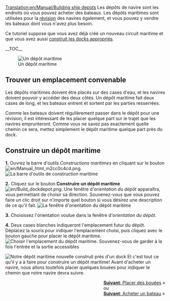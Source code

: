 [[Translation:en/Manual/Building ship depots]]
{{fr/Tutoriel}}
Les dépôts de navire sont les endroits où vous pouvez acheter des bateaux. Les dépôts maritimes sont utilisées pour la [[fr/Manual/Maintenance|révision]] des navires également, et vous pouvez y vendre les bateaux dont vous n'avez plus besoin.

Ce tutoriel suppose que vous avez déjà créé un nouveau circuit maritime et que vous avez aussi [[fr/Manual/Construction de docks|construit les docks appropriés]].

__TOC__

[[File:en/Shipdepot-construction-1.png|frame|left|Un dépôt maritime]]
==Trouver un emplacement convenable==
Les dépôts maritimes doivent être placés sur des cases d'eau, et les navires doivent pouvoir y accéder des deux côtés. Un dépôt maritime fait deux cases de long, et les bateaux entrent et sortent par les parties resserrées.

Comme les bateaux doivent régulièrement passer dans le dépôt pour une révision, il est intéressant de les placer quelque part sur le trajet que les navires emprunteront. Comme vous ne savez pas exactement quelle chemin ce sera, mettez simplement le dépôt maritime quelque part près du dock.


==Construire un dépôt maritime==

'''1.''' Ouvrez la barre d'outils ''Constructions maritimes'' en cliquant sur le bouton [[File:en/Manual html m2cc0c4cd.png]].
[[File:en/Dock toolbar.png|frame|none|La barre d'outils de construction maritime]]

'''2.''' Cliquez sur le bouton '''Construire un dépôt maritime''' [[File:en/Build dockdepot.png]]. Une fenêtre d'''orientation du dépôt'' apparaîtra, vous permettant de choisir sa direction. Souvenez-vous que vous pouvez faire un clic droit sur n'importe quel bouton si vous désirez une description de ce qu'il fait.
[[File:en/Ship-depot-orientation.png|frame|none|La fenêtre d'orientation du dépôt maritime]]

'''3.''' Choisissez l'orientation voulue dans la fenêtre d'''orientation du dépôt''.

'''4.''' Deux cases blanches indiqueront l'emplacement futur du dépôt. Déplacez la souris pour indiquer l'emplacement choisi, puis cliquez avec le bouton gauche pour placer le dépôt maritime.
[[File:en/Shipdepot-construction-3.png|frame|none|Choisir l'emplacement du dépôt maritime. Souvenez-vous de garder à la fois l'entrée et la sortie accessibles]]

[[File:en/Shipdepot-construction-4.png|frame|right|Notre dépôt maritime nouvelle construit près d'un dock]]
Et c'est tout ce qu'il y a à faire pour construire un dépôt maritime! Avant d'acheter un navire, nous allons toutefois placer quelques bouées pour indiquer le chemin que notre navire devra suivre.

<span style="float: right">[[fr/Manual/Placement de bouées|'''Suivant''': Placer des bouées]] &raquo;
<br />
ou
<br />
[[fr/Manual/Achat de bateaux|'''Suivant''': Acheter un bateau]] &raquo;</span>